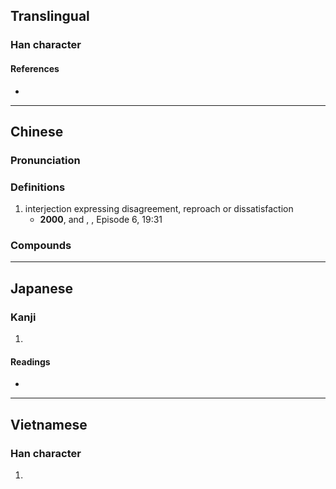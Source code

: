 {{character info/new}}
==Translingual==

===Han character===
{{Han char|rn=30|rad=口|as=13|sn=16|four=67082|canj=RYAO|ids=⿰口歆}}

====References====
* {{Han ref|kx=0211.121|dkj=04427|hdz=10693.110|uh=5677|ud=22135|bh=E946|bd=59718}}

----

==Chinese==
{{zh-forms}}

===Pronunciation===
{{zh-pron
|m=hm
|c=hm1
|mn=hm̍h
|cat=intj
}}

===Definitions===
{{zh-hanzi}}

# interjection expressing disagreement, reproach or dissatisfaction
#* '''2000''', {{w2|zh|梁左}} and {{lang|zh|梁歡}}, {{w2|zh|pref=《|閒人馬大姐|suf=》}}, Episode 6, 19:31
#*: {{zh-x|你 媽 這{zhèi} 輩子{zi}，掙.錢 掙 的 就 是 辛苦 錢。偷工減料 從來 不幹；坑{kēng‐}蒙{mēng‐}拐{guǎi‐}騙，那 更 是 沒有。為{wéi}人 就 這{zèn}麼 正派；活 得{de} 就 這{zèn}麼 硬氣{qi}。噷{hm}！||M-BJ}}

===Compounds===
{{zh-der|噷噷｜噷嘚}}

----

==Japanese==

===Kanji===
{{ja-kanji|grade=|rs=口13}}

# {{rfdef|ja|sort=口13}}

====Readings====
* {{ja-readings|on=[[きん]] (kin)|kun=}}

----

==Vietnamese==

===Han character===
{{vi-hantu|[[hăm]], [[ham]], [[hấm]], [[hậm]], [[hẩm]]|rs=口13}}

# {{rfdef|vi}}
